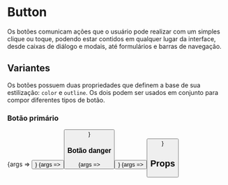 
<Meta title="Atoms/Button" component={Button} />

# Button

<Description>
    Os botões comunicam ações que o usuário pode realizar com um simples clique ou toque, podendo estar contidos em
    qualquer lugar da interface, desde caixas de diálogo e modais, até formulários e barras de navegação.
</Description>

## Variantes

Os botões possuem duas propriedades que definem a base de sua estilização: `color` e `outline`. Os dois podem ser usados
em conjunto para compor diferentes tipos de botão.

### Botão primário

<Canvas>
    <Story name="Primary Button" args={{ color: "primary", children: ["Botão Primário"] }}>
        {args => <Button {...args} />}
    </Story>
</Canvas>

<Canvas>
    <Story name="Primary Button (Outline)" args={{ color: "primary", hasOutline: true, children: ["Botão Primário"] }}>
        {args => <Button {...args} />}
    </Story>
</Canvas>

### Botão danger

<Canvas>
    <Story name="Danger Button" args={{ color: "danger", children: ["Botão Danger"] }}>
        {args => <Button {...args} />}
    </Story>
</Canvas>

<Canvas>
    <Story name="Danger Button (Outline)" args={{ color: "danger", hasOutline: true, children: ["Botão Danger"] }}>
        {args => <Button {...args} />}
    </Story>
</Canvas>

## Props

<ArgsTable of={Button} />
